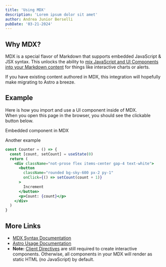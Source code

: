 ```yaml
---
title: 'Using MDX'
description: 'Lorem ipsum dolor sit amet'
author: Andrea Junior Berselli
pubDate: '03-21-2024'
---
```


## Why MDX?

MDX is a special flavor of Markdown that supports embedded JavaScript & JSX syntax. This unlocks the ability to [mix JavaScript and UI Components into your Markdown content](https://docs.astro.build/en/guides/markdown-content/#mdx-features) for things like interactive charts or alerts.

If you have existing content authored in MDX, this integration will hopefully make migrating to Astro a breeze.

## Example

Here is how you import and use a UI component inside of MDX.  
When you open this page in the browser, you should see the clickable button below.


<HeaderLink href="#" onclick="alert('clicked!')">
	Embedded component in MDX
</HeaderLink>

Another example


<Counter client:load />

```jsx title="counter.tsx"
const Counter = () => {
  const [count, setCount] = useState(0)
  return (
    <div className="not-prose flex items-center gap-4 text-white">
      <button
        className="rounded bg-sky-600 px-2 py-1"
        onClick={() => setCount(count + 1)}
      >
        Increment
      </button>
      <p>Count: {count}</p>
    </div>
  )
}
```

## More Links

- [MDX Syntax Documentation](https://mdxjs.com/docs/what-is-mdx)
- [Astro Usage Documentation](https://docs.astro.build/en/guides/markdown-content/#markdown-and-mdx-pages)
- **Note:** [Client Directives](https://docs.astro.build/en/reference/directives-reference/#client-directives) are still required to create interactive components. Otherwise, all components in your MDX will render as static HTML (no JavaScript) by default.
